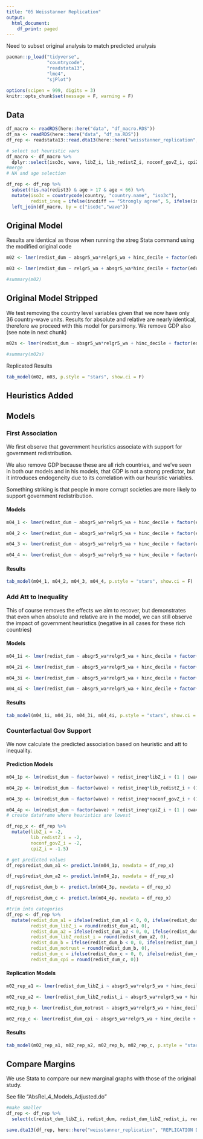 ```yaml
---
title: "05 Weisstanner Replication"
output:
  html_document:
    df_print: paged
---
```


Need to subset original analysis to match predicted analysis

```r
pacman::p_load("tidyverse", 
               "countrycode",
               "readstata13",
               "lme4",
               "sjPlot")

options(scipen = 999, digits = 3)
knitr::opts_chunk$set(message = F, warning = F)
```

## Data

```r
df_macro <- readRDS(here::here("data", "df_macro.RDS"))
df_na <- readRDS(here::here("data", "df_na.RDS"))
df_rep <- readstata13::read.dta13(here::here("weisstanner_replication","REPLICATION DATA","AbsRel_FINAL_REP.dta"))

# select out heuristic vars
df_macro <- df_macro %>%
  dplyr::select(iso3c, wave, libZ_i, lib_redistZ_i, noconf_govZ_i, cpiZ_i)
#merge
# NA and age selection

df_rep <- df_rep %>%
  subset(!is.na(redist3) & age > 17 & age < 66) %>%
  mutate(iso3c = countrycode(country, "country.name", "iso3c"),
         redist_ineq = ifelse(incdiff == "Strongly agree", 5, ifelse(incdiff == "Agree", 4, ifelse(incdiff == "Neither nor", 3, ifelse(incdiff == "Disagree", 2, ifelse(incdiff == "Strongly disagree", 1, NA)))))) %>%
  left_join(df_macro, by = c("iso3c","wave"))

```


## Original Model

Results are identical as those when running the xtreg Stata command using the modified original code

```r

m02 <- lmer(redist_dum ~ absgr5_wa*relgr5_wa + hinc_decile + factor(educ_tert) + female + age + factor(unemployed) + factor(wave) + unemp + socexp + gini_mkt + gdppc + (1 | cwave), data = subset(df_rep, !is.na(df_rep$libZ_i)))

m03 <- lmer(redist_dum ~ relgr5_wa + absgr5_wa*hinc_decile + factor(educ_tert) + female + age + factor(unemployed) + factor(wave) + unemp + socexp + gini_mkt + gdppc + (1 | cwave), data = subset(df_rep, !is.na(df_rep$libZ_i)))

#summary(m02)
```

## Original Model Stripped

We test removing the country level variables given that we now have only 36 country-wave units. Results for absolute and relative are nearly identical, therefore we proceed with this model for parsimony. We remove GDP also (see note in next chunk)

```r
m02s <- lmer(redist_dum ~ absgr5_wa*relgr5_wa + hinc_decile + factor(educ_tert) + female + age + factor(unemployed) + factor(wave) + (1 | cwave), data = subset(df_rep, !is.na(df_rep$libZ_i)))

#summary(m02s)
```

Replicated Results
```r
tab_model(m02, m03, p.style = "stars", show.ci = F)
```

## Heuristics Added

## Models

### First Association

We first observe that government heuristics associate with support for government redistribution.

We also remove GDP because these are all rich countries, and we've seen in both our models and in his models, that GDP is not a strong predictor, but it introduces endogeneity due to its correlation with our heuristic variables. 

Something striking is that people in more corrupt societies are more likely to support government redistribution.

#### Models

```r
m04_1 <- lmer(redist_dum ~ absgr5_wa*relgr5_wa + hinc_decile + factor(educ_tert) + female + age + factor(unemployed) + factor(wave) + libZ_i + (1 | cwave), data = subset(df_rep, !is.na(df_rep$libZ_i))) 

m04_2 <- lmer(redist_dum ~ absgr5_wa*relgr5_wa + hinc_decile + factor(educ_tert) + female + age + factor(unemployed) + factor(wave) + lib_redistZ_i + (1 | cwave), data = subset(df_rep, !is.na(df_rep$libZ_i)))

m04_3 <- lmer(redist_dum ~ absgr5_wa*relgr5_wa + hinc_decile + factor(educ_tert) + female + age + factor(unemployed) + factor(wave) + noconf_govZ_i + (1 | cwave), data = subset(df_rep, !is.na(df_rep$libZ_i)))

m04_4 <- lmer(redist_dum ~ absgr5_wa*relgr5_wa + hinc_decile + factor(educ_tert) + female + age + factor(unemployed) + factor(wave) + cpiZ_i + (1 | cwave), data = subset(df_rep, !is.na(df_rep$libZ_i)))

```

#### Results

```r
tab_model(m04_1, m04_2, m04_3, m04_4, p.style = "stars", show.ci = F)
```

### Add Att to Inequality

This of course removes the effects we aim to recover, but demonstrates that even when absolute and relative are in the model, we can still observe the impact of government heuristics (negative in all cases for these rich countries)

#### Models

```r
m04_1i <- lmer(redist_dum ~ absgr5_wa*relgr5_wa + hinc_decile + factor(educ_tert) + female + age + factor(unemployed) + factor(wave) + redist_ineq*libZ_i + (1 | cwave), data = df_rep) 

m04_2i <- lmer(redist_dum ~ absgr5_wa*relgr5_wa + hinc_decile + factor(educ_tert) + female + age + factor(unemployed) + factor(wave) + redist_ineq*lib_redistZ_i + (1 | cwave), data = df_rep)

m04_3i <- lmer(redist_dum ~ absgr5_wa*relgr5_wa + hinc_decile + factor(educ_tert) + female + age + factor(unemployed) + factor(wave) + redist_ineq*noconf_govZ_i + (1 | cwave), data = df_rep)

m04_4i <- lmer(redist_dum ~ absgr5_wa*relgr5_wa + hinc_decile + factor(educ_tert) + female + age + factor(unemployed) + factor(wave) + redist_ineq*cpiZ_i + (1 | cwave), data = df_rep)

```

#### Results

```r
tab_model(m04_1i, m04_2i, m04_3i, m04_4i, p.style = "stars", show.ci = F)
```

### Counterfactual Gov Support

We now calculate the predicted association based on heuristic and att to inequality.

#### Prediction Models

```r
m04_1p <- lm(redist_dum ~ factor(wave) + redist_ineq*libZ_i + (1 | cwave), data = df_rep) 

m04_2p <- lm(redist_dum ~ factor(wave) + redist_ineq*lib_redistZ_i + (1 | cwave), data = df_rep)

m04_3p <- lm(redist_dum ~ factor(wave) + redist_ineq*noconf_govZ_i + (1 | cwave), data = df_rep)

m04_4p <- lm(redist_dum ~ factor(wave) + redist_ineq*cpiZ_i + (1 | cwave), data = df_rep)
# create dataframe where heuristics are lowest

df_rep_x <- df_rep %>%
  mutate(libZ_i = -2,
         lib_redistZ_i = -2,
         noconf_govZ_i = -2,
         cpiZ_i = -1.5)

# get predicted values
df_rep$redist_dum_a1 <- predict.lm(m04_1p, newdata = df_rep_x)

df_rep$redist_dum_a2 <- predict.lm(m04_2p, newdata = df_rep_x)

df_rep$redist_dum_b <- predict.lm(m04_3p, newdata = df_rep_x)

df_rep$redist_dum_c <- predict.lm(m04_4p, newdata = df_rep_x)

#trim into categories
df_rep <- df_rep %>%
  mutate(redist_dum_a1 = ifelse(redist_dum_a1 < 0, 0, ifelse(redist_dum_a1 > 1, 1, redist_dum_a1)),
         redist_dum_libZ_i = round(redist_dum_a1, 0),
         redist_dum_a2 = ifelse(redist_dum_a2 < 0, 0, ifelse(redist_dum_a2 > 1, 1, redist_dum_a2)),
         redist_dum_libZ_redist_i = round(redist_dum_a2, 0),
         redist_dum_b = ifelse(redist_dum_b < 0, 0, ifelse(redist_dum_b > 1, 1, redist_dum_b)),
         redist_dum_notrust = round(redist_dum_b, 0),
         redist_dum_c = ifelse(redist_dum_c < 0, 0, ifelse(redist_dum_c > 1, 1, redist_dum_c)),
         redist_dum_cpi = round(redist_dum_c, 0))

```

#### Replication Models

```r
m02_rep_a1 <- lmer(redist_dum_libZ_i ~ absgr5_wa*relgr5_wa + hinc_decile + factor(educ_tert) + female + age + factor(unemployed) + factor(wave) + unemp + socexp + gini_mkt + gdppc + (1 | cwave), data = df_rep)

m02_rep_a2 <- lmer(redist_dum_libZ_redist_i ~ absgr5_wa*relgr5_wa + hinc_decile + factor(educ_tert) + female + age + factor(unemployed) + factor(wave) + unemp + socexp + gini_mkt + gdppc + (1 | cwave), data = df_rep)

m02_rep_b <- lmer(redist_dum_notrust ~ absgr5_wa*relgr5_wa + hinc_decile + factor(educ_tert) + female + age + factor(unemployed) + factor(wave) + unemp + socexp + gini_mkt + gdppc + (1 | cwave), data = df_rep)

m02_rep_c <- lmer(redist_dum_cpi ~ absgr5_wa*relgr5_wa + hinc_decile + factor(educ_tert) + female + age + factor(unemployed) + factor(wave) + unemp + socexp + gini_mkt + gdppc + (1 | cwave), data = df_rep)
```

#### Results

```r
tab_model(m02_rep_a1, m02_rep_a2, m02_rep_b, m02_rep_c, p.style = "stars", show.ci = F)
```

## Compare Margins

We use Stata to compare our new marginal graphs with those of the original study.

See file "AbsRel_4_Models_Adjusted.do"

```r
#make smaller
df_rep <- df_rep %>%
  select(c(redist_dum_libZ_i, redist_dum, redist_dum_libZ_redist_i, redist_dum_notrust, redist_dum_cpi, absgr5_wa, relgr5_wa, hinc_decile, educ_tert, female, age, unemployed, wave, unemp, socexp, gini_mkt, gdppc, incdiff, iso3c))

save.dta13(df_rep, here::here("weisstanner_replication", "REPLICATION DATA", "AbsRel_ADJUSTED.dta"))
```
